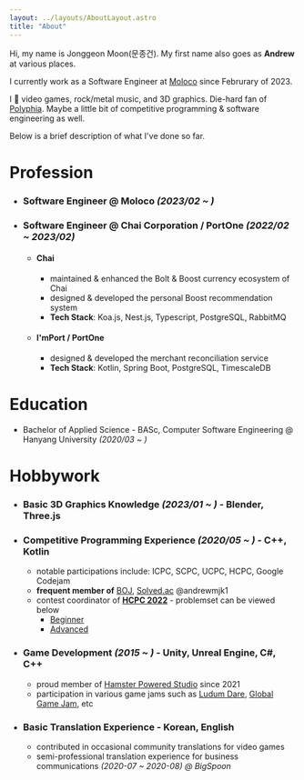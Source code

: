 ```yaml
---
layout: ../layouts/AboutLayout.astro
title: "About"
---
```


Hi, my name is Jonggeon Moon(문종건). My first name also goes as **Andrew** at various places.

I currently work as a Software Engineer at [Moloco](https://www.moloco.com/) since Februrary of 2023.

I :sparkling_heart: video games, rock/metal music, and 3D graphics. Die-hard fan of [Polyphia](https://www.polyphia.com/).
Maybe a little bit of competitive programming & software engineering as well.

Below is a brief description of what I've done so far.

# Profession

- ### Software Engineer @ Moloco _(2023/02 ~ )_
- ### Software Engineer @ Chai Corporation / PortOne _(2022/02 ~ 2023/02)_
  - #### Chai
    - maintained & enhanced the Bolt & Boost currency ecosystem of Chai
    - designed & developed the personal Boost recommendation system
    - **Tech Stack**: Koa.js, Nest.js, Typescript, PostgreSQL, RabbitMQ
  - #### I'mPort / PortOne
    - designed & developed the merchant reconciliation service
    - **Tech Stack**: Kotlin, Spring Boot, PostgreSQL, TimescaleDB

# Education

- Bachelor of Applied Science - BASc, Computer Software Engineering @ Hanyang University _(2020/03 ~ )_

# Hobbywork

- ### Basic 3D Graphics Knowledge _(2023/01 ~ )_ - Blender, Three.js
- ### Competitive Programming Experience _(2020/05 ~ )_ - C++, Kotlin
  - notable participations include: ICPC, SCPC, UCPC, HCPC, Google Codejam
  - **frequent member of** [BOJ](https://www.acmicpc.net/user/andrewmjk1), [Solved.ac](https://solved.ac/profile/andrewmjk1) @andrewmjk1
  - contest coordinator of [**HCPC 2022**](https://hcpc.hanyang.ac.kr/) - problemset can be viewed below
    - [Beginner](https://www.acmicpc.net/contest/view/916)
    - [Advanced](https://www.acmicpc.net/contest/view/917)
- ### Game Development _(2015 ~ )_ - Unity, Unreal Engine, C#, C++
  - proud member of [Hamster Powered Studio](https://www.hamsterpoweredstudio.com) since 2021
  - participation in various game jams such as [Ludum Dare](https://ldjam.com/), [Global Game Jam](https://globalgamejam.org/), etc
- ### Basic Translation Experience - Korean, English
  - contributed in occasional community translations for video games
  - semi-professional translation experience for business communications _(2020-07 ~ 2020-08) @ BigSpoon_
